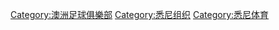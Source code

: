 {{Commons category|Sydney FC}}

[[Category:澳洲足球俱樂部|Category:澳洲足球俱樂部]]
[[Category:悉尼组织|Category:悉尼组织]]
[[Category:悉尼体育|Category:悉尼体育]]